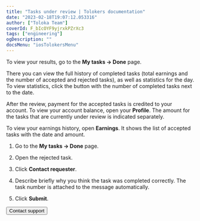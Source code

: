 ```yaml
---
title: "Tasks under review | Tolokers documentation"
date: "2023-02-18T19:07:12.053316"
author: ["Toloka Team"]
coverId: F_bIcOYF9yjrxkPZrXc3
tags: ["engineering"]
ogDescription: ""
docsMenu: "iosTolokersMenu"
---
```



<TolokersPriemkaContent1/>

To view your results, go to the **My tasks → Done** page.

There you can view the full history of completed tasks (total earnings and the number of accepted and rejected tasks), as well as statistics for the day. To view statistics, click the button with the number of completed tasks next to the date.

<TolokersPriemkaContent2/>

After the review, payment for the accepted tasks is credited to your account. To view your account balance, open your **Profile**. The amount for the tasks that are currently under review is indicated separately.

To view your earnings history, open **Earnings**. It shows the list of accepted tasks with the date and amount.

<TolokersPriemkaContent3/>

1. Go to the **My tasks → Done** page.

1. Open the rejected task.

1. Click **Contact requester**.

1. Describe briefly why you think the task was completed correctly. The task number is attached to the message automatically.

1. Click **Submit**.

<TolokersPriemkaContent4/>

<Button themeColor="light" view="default" size="l" type="link" url="./troubleshooting/troubleshooting#not_working_properly">Contact support</Button>
